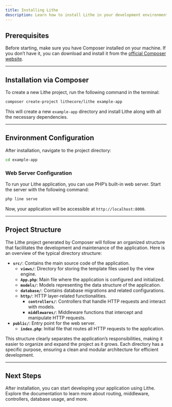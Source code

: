 ```yaml
---
title: Installing Lithe  
description: Learn how to install Lithe in your development environment using Composer.  
---
```


## Prerequisites

Before starting, make sure you have Composer installed on your machine. If you don’t have it, you can download and install it from the <a href="https://getcomposer.org/" target="_blank">official Composer website</a>.

---

## Installation via Composer

To create a new Lithe project, run the following command in the terminal:

```bash
composer create-project lithecore/lithe example-app
```

This will create a new `example-app` directory and install Lithe along with all the necessary dependencies.

---

## Environment Configuration

After installation, navigate to the project directory:

```bash
cd example-app
```

### Web Server Configuration

To run your Lithe application, you can use PHP’s built-in web server. Start the server with the following command:

```bash
php line serve
```

Now, your application will be accessible at `http://localhost:8000`.

---

## Project Structure

The Lithe project generated by Composer will follow an organized structure that facilitates the development and maintenance of the application. Here is an overview of the typical directory structure:

- **`src/`**: Contains the main source code of the application.
  - **`views/`**: Directory for storing the template files used by the view engine.
  - **`App.php`**: Main file where the application is configured and initialized.
  - **`models/`**: Models representing the data structure of the application.
  - **`database/`**: Contains database migrations and related configurations.
  - **`http/`**: HTTP layer-related functionalities.
    - **`controllers/`**: Controllers that handle HTTP requests and interact with models.
    - **`middlewares/`**: Middleware functions that intercept and manipulate HTTP requests.
- **`public/`**: Entry point for the web server.
  - **`index.php`**: Initial file that routes all HTTP requests to the application.

This structure clearly separates the application’s responsibilities, making it easier to organize and expand the project as it grows. Each directory has a specific purpose, ensuring a clean and modular architecture for efficient development.

---

## Next Steps

After installation, you can start developing your application using Lithe. Explore the documentation to learn more about routing, middleware, controllers, database usage, and more.